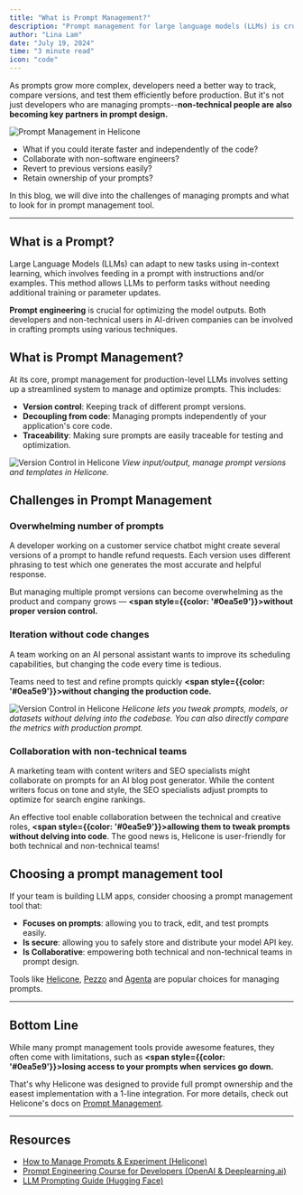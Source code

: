 ```yaml
---
title: "What is Prompt Management?"
description: "Prompt management for large language models (LLMs) is crucial for optimizing AI interactions. What are the challenges, or the benefits of prompt management tools like Helicone, Pezzo, and Agenta? We will explore what to look for when choosing a prompt management tool for your AI apps."
author: "Lina Lam"
date: "July 19, 2024"
time: "3 minute read"
icon: "code"
---
```



As prompts grow more complex, developers need a better way to track, compare versions, and test them efficiently before production. But it's not just developers who are managing prompts--**non-technical people are also becoming key partners in prompt design.**


![Prompt Management in Helicone](/static/blog/prompt-management/cover.webp)


- What if you could iterate faster and independently of the code? 
- Collaborate with non-software engineers? 
- Revert to previous versions easily? 
- Retain ownership of your prompts? 

In this blog, we will dive into the challenges of managing prompts and what to look for in prompt management tool. 

---

## What is a Prompt?

Large Language Models (LLMs) can adapt to new tasks using in-context learning, which involves feeding in a prompt with instructions and/or examples. This method allows LLMs to perform tasks without needing additional training or parameter updates.

**Prompt engineering** is crucial for optimizing the model outputs. Both developers and non-technical users in AI-driven companies can be involved in crafting prompts using various techniques. 


## What is Prompt Management?

At its core, prompt management for production-level LLMs involves setting up a streamlined system to manage and optimize prompts. This includes: 

- **Version control**: Keeping track of different prompt versions.
- **Decoupling from code**: Managing prompts independently of your application's core code.
- **Traceability**: Making sure prompts are easily traceable for testing and optimization.

![Version Control in Helicone](/static/blog/prompt-management/templating.webp)
*View input/output, manage prompt versions and templates in Helicone.* 




## Challenges in Prompt Management

### Overwhelming number of prompts

A developer working on a customer service chatbot might create several versions of a prompt to handle refund requests. Each version uses different phrasing to test which one generates the most accurate and helpful response. 

But managing multiple prompt versions can become overwhelming as the product and company grows — **<span style={{color: '#0ea5e9'}}>without proper version control.</span>**


### Iteration without code changes

A team working on an AI personal assistant wants to improve its scheduling capabilities, but changing the code every time is tedious. 

Teams need to test and refine prompts quickly **<span style={{color: '#0ea5e9'}}>without changing the production code.</span>** 

![Version Control in Helicone](/static/blog/prompt-management/experiment.webp)
*Helicone lets you tweak prompts, models, or datasets without delving into the codebase. You can also directly compare the metrics with production prompt.*


### Collaboration with non-technical teams

A marketing team with content writers and SEO specialists might collaborate on prompts for an AI blog post generator. While the content writers focus on tone and style, the SEO specialists adjust prompts to optimize for search engine rankings.

An effective tool enable collaboration between the technical and creative roles, **<span style={{color: '#0ea5e9'}}>allowing them to tweak prompts without delving into code</span>**. The good news is, Helicone is user-friendly for both technical and non-technical teams! 



## Choosing a prompt management tool

If your team is building LLM apps, consider choosing a prompt management tool that:

- **Focuses on prompts**: allowing you to track, edit, and test prompts easily.
- **Is secure**: allowing you to safely store and distribute your model API key.
- **Is Collaborative**: empowering both technical and non-technical teams in prompt design.

Tools like [Helicone](https://github.com/Helicone/helicone), [Pezzo](https://github.com/pezzolabs/pezzo) and [Agenta](https://github.com/Agenta-AI/agenta) are popular choices for managing prompts. 

---

## Bottom Line

While many prompt management tools provide awesome features, they often come with limitations, such as **<span style={{color: '#0ea5e9'}}>losing access to your prompts when services go down.</span>** 

That's why Helicone was designed to provide full prompt ownership and the easest implementation with a 1-line integration. For more details, check out Helicone's docs on [Prompt Management](https://docs.helicone.ai/features/prompts).

---

## Resources

- [How to Manage Prompts & Experiment (Helicone)](https://docs.helicone.ai/use-cases/experiments)
- [Prompt Engineering Course for Developers (OpenAI & Deeplearning.ai)](https://www.deeplearning.ai/short-courses/chatgpt-prompt-engineering-for-developers/)
- [LLM Prompting Guide (Hugging Face)](https://huggingface.co/docs/transformers/main/en/tasks/prompting)